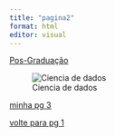 ```yaml
---
title: "pagina2"
format: html
editor: visual
---
```


[Pos-Graduação](https://ppgambientometria.furg.br/)

![Ciencia de dados](https://www.google.com/url?sa=i&url=https%3A%2F%2Flhmet.github.io%2Fadar-ebook%2Fci%25C3%25AAncia-de-dados.html&psig=AOvVaw2KBXxB5OmejKxiu82FFuZv&ust=1723657809247000&source=images&cd=vfe&opi=89978449&ved=0CBQQjRxqFwoTCODh7PzD8ocDFQAAAAAdAAAAABAE)

[minha pg 3](pagina3.html)

[volte para pg 1](index.html)
